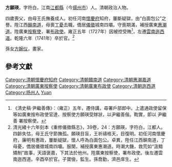 '''方願瑛'''，字符白，江南[[江都縣|江都縣]]（今[[揚州市|揚州市]]）人。清朝政治人物。

四歲喪父，由母王氏撫養成人。初任河南[[懷慶府|懷慶府]]知府，屢斷疑獄，由“白面包公”之譽。陞江西[[贑南道|贑南道]]，母喪[[丁憂|丁憂]]去職，僑居[[儀徵|儀徵]]城南四壩。守喪期滿，補授廣東[[惠潮道|惠潮道]]。陞廣東[[按察使|按察使]]，署[[布政使|布政使]]。雍正五年（1727年）因被控受賄<ref>《清史稿·尹繼善傳》：（雍正）五年，遷侍講，尋署戶部郎中。上遣通政使留保等如廣東按布政使官達、按察使方願瑛受賕狀，以尹繼善偕。鞫實，即以 尹繼善 署按察使。</ref>，左遷[[雲南|雲南]][[迤西道|迤西道]]。乾隆六年（1741年）卒於官。<ref>清光緒十六年刻本《重修儀徵縣志》，39卷，24：方願瑛，字符白，江都人。四齡失怙，母王氏守節撫孤。願瑛目盲，王祈禱格天，目復明。初任河南懷慶府，廉明有惠政，屢斷疑獄，懷人呼為白面包公。卓異，陞任江西贑南道，丁母憂，僑居儀徵城南四壩。服闋，補授廣東惠潮道。時潮大饑，救荒如“汲黯矯制”故事，天語褒嘉，下其法於他州。陞廣東按察使，署布政使。後左遷雲南迤西道。辛酉卒於官。子寶儉，監生。孫喬勤，濟邑庠生。</ref>

孫女[[方婉仪|方婉仪]]，畫家。

==參考文獻==
{{reflist}}

{{DEFAULTSORT:Fang方}}
[[Category:清朝懷慶府知府|Category:清朝懷慶府知府]]
[[Category:清朝贛南道|Category:清朝贛南道]]
[[Category:清朝惠潮嘉道|Category:清朝惠潮嘉道]]
[[Category:清朝廣東按察使|Category:清朝廣東按察使]]
[[Category:清朝廣東布政使|Category:清朝廣東布政使]]
[[Category:清朝迤西道|Category:清朝迤西道]]
[[Category:扬州人|Category:扬州人]]
[[Category:方姓|Yuan]]